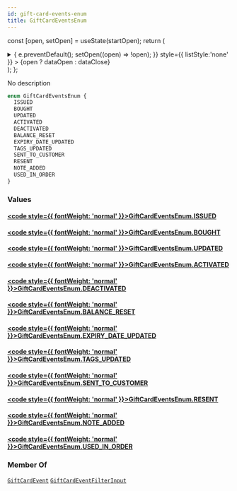 ```yaml
---
id: gift-card-events-enum
title: GiftCardEventsEnum
---
```






const [open, setOpen] = useState(startOpen);
return (
<details {...(open ? { open: true } : {})} className="details" style={{ border:'none', boxShadow:'none', background:'var(--ifm-background-color)' }}>
<summary
onClick={(e) => {
e.preventDefault();
setOpen((open) => !open);
}}
style={{ listStyle:'none' }} >
{open ? dataOpen : dataClose}
</summary>
{open && children}
</details>
);
};

No description

```graphql
enum GiftCardEventsEnum {
  ISSUED
  BOUGHT
  UPDATED
  ACTIVATED
  DEACTIVATED
  BALANCE_RESET
  EXPIRY_DATE_UPDATED
  TAGS_UPDATED
  SENT_TO_CUSTOMER
  RESENT
  NOTE_ADDED
  USED_IN_ORDER
}
```

### Values

#### [<code style={{ fontWeight: 'normal' }}>GiftCardEventsEnum.<b>ISSUED</b></code>](#)

#### [<code style={{ fontWeight: 'normal' }}>GiftCardEventsEnum.<b>BOUGHT</b></code>](#)

#### [<code style={{ fontWeight: 'normal' }}>GiftCardEventsEnum.<b>UPDATED</b></code>](#)

#### [<code style={{ fontWeight: 'normal' }}>GiftCardEventsEnum.<b>ACTIVATED</b></code>](#)

#### [<code style={{ fontWeight: 'normal' }}>GiftCardEventsEnum.<b>DEACTIVATED</b></code>](#)

#### [<code style={{ fontWeight: 'normal' }}>GiftCardEventsEnum.<b>BALANCE_RESET</b></code>](#)

#### [<code style={{ fontWeight: 'normal' }}>GiftCardEventsEnum.<b>EXPIRY_DATE_UPDATED</b></code>](#)

#### [<code style={{ fontWeight: 'normal' }}>GiftCardEventsEnum.<b>TAGS_UPDATED</b></code>](#)

#### [<code style={{ fontWeight: 'normal' }}>GiftCardEventsEnum.<b>SENT_TO_CUSTOMER</b></code>](#)

#### [<code style={{ fontWeight: 'normal' }}>GiftCardEventsEnum.<b>RESENT</b></code>](#)

#### [<code style={{ fontWeight: 'normal' }}>GiftCardEventsEnum.<b>NOTE_ADDED</b></code>](#)

#### [<code style={{ fontWeight: 'normal' }}>GiftCardEventsEnum.<b>USED_IN_ORDER</b></code>](#)

### Member Of

[`GiftCardEvent`](../../../api-reference/gift-cards/objects/gift-card-event.mdx) <Badge class="badge badge--secondary" text="object"/><Bullet />[`GiftCardEventFilterInput`](../../../api-reference/gift-cards/inputs/gift-card-event-filter-input.mdx) <Badge class="badge badge--secondary" text="input"/>
